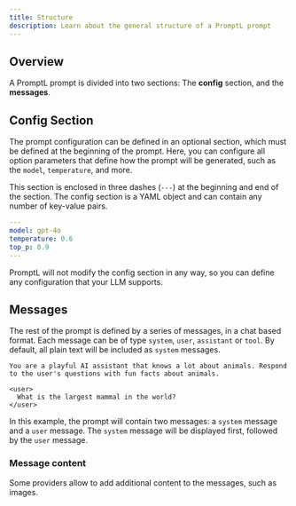 ```yaml
---
title: Structure
description: Learn about the general structure of a PromptL prompt
---
```


## Overview

A PromptL prompt is divided into two sections: The **config** section, and the **messages**.

## Config Section

The prompt configuration can be defined in an optional section, which must be defined at the beginning of the prompt. Here, you can configure all option parameters that define how the prompt will be generated, such as the `model`, `temperature`, and more.

This section is enclosed in three dashes (`---`) at the beginning and end of the section. The config section is a YAML object and can contain any number of key-value pairs.

```yaml
---
model: gpt-4o
temperature: 0.6
top_p: 0.9
---
```

PromptL will not modify the config section in any way, so you can define any configuration that your LLM supports.

## Messages

The rest of the prompt is defined by a series of messages, in a chat based format. Each message can be of type `system`, `user`, `assistant` or `tool`. By default, all plain text will be included as `system` messages.

```plaintext
You are a playful AI assistant that knows a lot about animals. Respond to the user's questions with fun facts about animals.

<user>
  What is the largest mammal in the world?
</user>
```

In this example, the prompt will contain two messages: a `system` message and a `user` message. The `system` message will be displayed first, followed by the `user` message.

### Message content

Some providers allow to add additional content to the messages, such as images.

